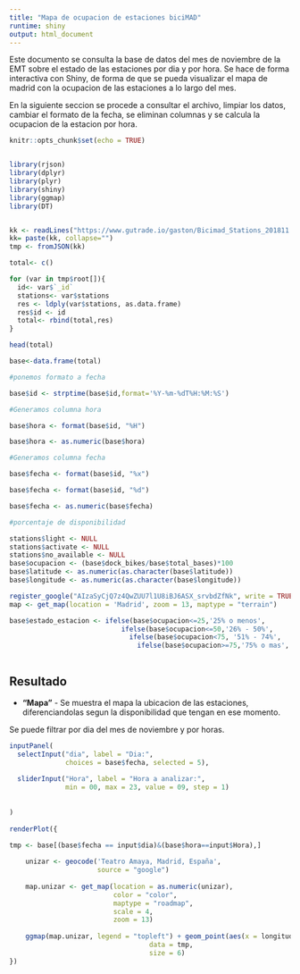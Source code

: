 ```yaml
---
title: "Mapa de ocupacion de estaciones biciMAD"
runtime: shiny
output: html_document
---
```


Este documento se consulta la base de datos del mes de noviembre de la EMT sobre el estado de las estaciones por dia y por hora. Se hace de forma interactiva con Shiny, de forma de que se pueda visualizar el mapa de madrid con la ocupacion de las estaciones a lo largo del mes.

En la siguiente seccion se procede a consultar el archivo, limpiar los datos, cambiar el formato de la fecha, se eliminan columnas y se calcula la ocupacion de la estacion por hora.

```r
knitr::opts_chunk$set(echo = TRUE)


library(rjson)
library(dplyr)
library(plyr)
library(shiny)
library(ggmap)
library(DT)


kk <- readLines("https://www.gutrade.io/gaston/Bicimad_Stations_201811.json")
kk= paste(kk, collapse="")
tmp <- fromJSON(kk)

total<- c()

for (var in tmp$root[]){
  id<- var$`_id`
  stations<- var$stations
  res <- ldply(var$stations, as.data.frame)
  res$id <- id
  total<- rbind(total,res)
}

head(total)

base<-data.frame(total)

#ponemos formato a fecha

base$id <- strptime(base$id,format='%Y-%m-%dT%H:%M:%S')

#Generamos columna hora

base$hora <- format(base$id, "%H")

base$hora <- as.numeric(base$hora)

#Generamos columna fecha

base$fecha <- format(base$id, "%x")

base$fecha <- format(base$id, "%d")

base$fecha <- as.numeric(base$fecha)

#porcentaje de disponibilidad

stations$light <- NULL
stations$activate <- NULL
stations$no_available <- NULL
base$ocupacion <- (base$dock_bikes/base$total_bases)*100
base$latitude <- as.numeric(as.character(base$latitude))
base$longitude <- as.numeric(as.character(base$longitude))

register_google("AIzaSyCjQ7z4QwZUU7l1U8iBJ6ASX_srvbdZfNk", write = TRUE)
map <- get_map(location = 'Madrid', zoom = 13, maptype = "terrain")

base$estado_estacion <- ifelse(base$ocupacion<=25,'25% o menos',
                            ifelse(base$ocupacion<=50,'26% - 50%',
                              ifelse(base$ocupacion<75, '51% - 74%',
                                ifelse(base$ocupacion>=75,'75% o mas','R'))))   



```


## Resultado


* **"Mapa"** - Se muestra el mapa la ubicacion de las estaciones, diferenciandolas segun la disponibilidad que tengan en ese momento. 

Se puede filtrar por dia del mes de noviembre y por horas.

```r
inputPanel(
  selectInput("dia", label = "Dia:",
              choices = base$fecha, selected = 5),
  
  sliderInput("Hora", label = "Hora a analizar:",
              min = 00, max = 23, value = 09, step = 1)
              
  
)
    
renderPlot({
  
tmp <- base[(base$fecha == input$dia)&(base$hora==input$Hora),]

    unizar <- geocode('Teatro Amaya, Madrid, España', 
                      source = "google")
    
    map.unizar <- get_map(location = as.numeric(unizar),
                          color = "color",
                          maptype = "roadmap",
                          scale = 4,
                          zoom = 13)
    
    ggmap(map.unizar, legend = "topleft") + geom_point(aes(x = longitude, y = latitude,colour=estado_estacion), alpha = .7,
                                   data = tmp,
                                   size = 6)
})

```  
  
         




